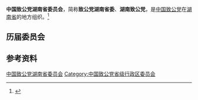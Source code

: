 {{Infobox PRCG
|机构名称 = 中国致公党湖南省委员会
|标志1    =
|格言1    =
|届数     = 
|任期始   = 
|任期终   =
|职位1    = 主任委员
|人员1    = [[胡旭晟|胡旭晟]]
|职位2    = 副主任委员
|人员2    =
|人数2    =
|职位3    =
|人员3    =
|组织法规 = 中国致公党章程
|上级机构 = [[中国致公党中央委员会|中国致公党中央委员会]]
|机构类型 = [[民主党派|民主党派]][[中国一级行政区|省级行政区]][[委员会|委员会]]
|行政级别 = 正厅级
|场所1    = 
|地址1    = 
|邮编1    = 
|电话1    = 
|官网1    = <!-- {{url|}} -->
}}
'''中国致公党湖南省委员会'''，简称'''致公党湖南省委'''、'''湖南致公党'''，是[[中国致公党|中国致公党]]在[[湖南省|湖南省]]的地方组织。<ref>{{Cite book|title=湖南百科全书|author=禹舜主编; 洪期钧副主编|publisher=岳麓书社|year=1999|isbn=|location=长沙|pages=}}</ref>

== 历届委员会 ==

== 参考资料 ==
{{reflist}}

{{中华人民共和国各省级行政区|委员会|中国致公党|仅内地=yes}}

{{Authority control}}
[[Category:中国致公党湖南省委员会|]]
[[Category:中国致公党省级行政区委员会|Category:中国致公党省级行政区委员会]]